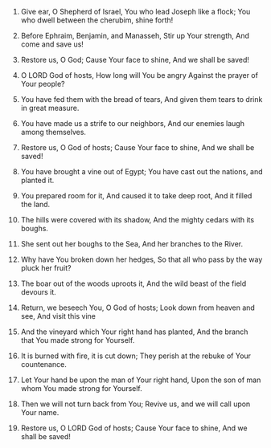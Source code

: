 
1. Give ear, O Shepherd of Israel, You who lead Joseph like a flock; You who dwell between the cherubim, shine forth!

2. Before Ephraim, Benjamin, and Manasseh, Stir up Your strength, And come and save us!

3. Restore us, O God; Cause Your face to shine, And we shall be saved!

4. O LORD God of hosts, How long will You be angry Against the prayer of Your people?

5. You have fed them with the bread of tears, And given them tears to drink in great measure.

6. You have made us a strife to our neighbors, And our enemies laugh among themselves.

7. Restore us, O God of hosts; Cause Your face to shine, And we shall be saved!

8. You have brought a vine out of Egypt; You have cast out the nations, and planted it.

9. You prepared room for it, And caused it to take deep root, And it filled the land.

10. The hills were covered with its shadow, And the mighty cedars with its boughs.

11. She sent out her boughs to the Sea, And her branches to the River.

12. Why have You broken down her hedges, So that all who pass by the way pluck her fruit?

13. The boar out of the woods uproots it, And the wild beast of the field devours it.

14. Return, we beseech You, O God of hosts; Look down from heaven and see, And visit this vine

15. And the vineyard which Your right hand has planted, And the branch that You made strong for Yourself.

16. It is burned with fire, it is cut down; They perish at the rebuke of Your countenance.

17. Let Your hand be upon the man of Your right hand, Upon the son of man whom You made strong for Yourself.

18. Then we will not turn back from You; Revive us, and we will call upon Your name.

19. Restore us, O LORD God of hosts; Cause Your face to shine, And we shall be saved!


